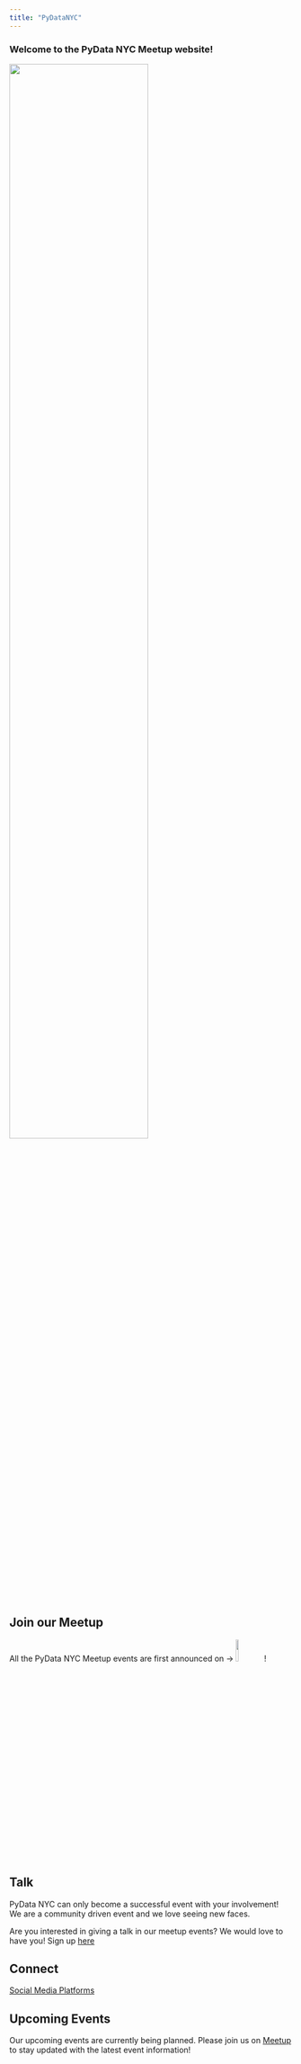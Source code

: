 ```yaml
---
title: "PyDataNYC"
---
```


### Welcome to the PyData NYC Meetup website!
[![](assets/pydata2022_conf.jpg){width=70% fig-align="center"}]("#") 
<!-- placeholder image -->

## Join our Meetup
All the PyData NYC Meetup events are first announced on -> [![](assets/meetup.svg){width=10%}](https://www.meetup.com/pydatanyc/)! 



## Talk
PyData NYC can only become a successful event with your involvement! We are a community driven event and we love seeing new faces.

Are you interested in giving a talk in our meetup events? We would love to have you!
Sign up [here](https://forms.gle/vkab3vjLmwHgrrHU9)

## Connect
[Social Media Platforms](pages/Social.qmd)

## Upcoming Events
Our upcoming events are currently being planned. Please join us on [Meetup](https://www.meetup.com/pydatanyc/) to stay updated with the latest event information!

